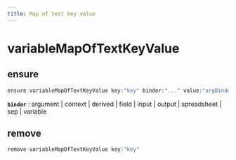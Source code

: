 ```yaml
---
title: Map of text key value
---
```


# variableMapOfTextKeyValue

## ensure

```js filename="Terminal" copy
ensure variableMapOfTextKeyValue key:"key" binder:"..." value:"argBinderValue"
```

**`binder`**
 : argument | context | derived | field | input | output | spreadsheet | sep | variable


## remove

```js filename="Terminal" copy
remove variableMapOfTextKeyValue key:"key"
```


